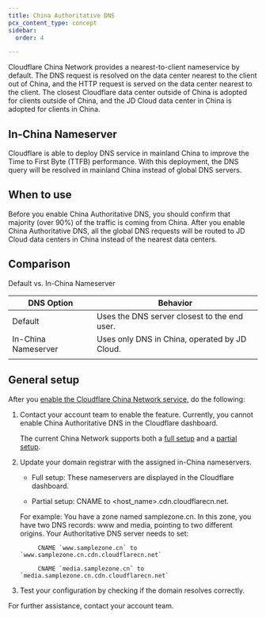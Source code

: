 ```yaml
---
title: China Authoritative DNS
pcx_content_type: concept
sidebar:
  order: 4

---
```



Cloudflare China Network provides a nearest-to-client nameservice by default. The DNS request is resolved on the data center nearest to the client out of China, and the HTTP request is served on the data center nearest to the client. The closest Cloudflare data center outside of China is adopted for clients outside of China, and the JD Cloud data center in China is adopted for clients in China.


## In-China Nameserver

Cloudflare is able to deploy DNS service in mainland China to improve the Time to First Byte (TTFB) performance. With this deployment, the DNS query will be resolved in mainland China instead of global DNS servers.


## When to use

Before you enable China Authoritative DNS, you should confirm that majority (over 90%) of the traffic is coming from China. After you enable China Authoritative DNS, all the global DNS requests will be routed to JD Cloud data centers in China instead of the nearest data centers.

## Comparison

Default vs. In-China Nameserver

| **DNS Option**          | **Behavior** |
|---------------------|---------------|
| Default             | Uses the DNS server closest to the end user. |
| In-China Nameserver | Uses only DNS in China, operated by JD Cloud. |
|                     |               |



## General setup

After you [enable the Cloudflare China Network service](/china-network/get-started/), do the following:

1. Contact your account team to enable the feature. Currently, you cannot enable China Authoritative DNS in the Cloudflare dashboard.

    The current China Network supports both a [full setup](/dns/zone-setups/full-setup/) and a [partial setup](/dns/zone-setups/partial-setup/).
2. Update your domain registrar with the assigned in-China nameservers.

   * Full setup: These nameservers are displayed in the Cloudflare dashboard.

    * Partial setup: CNAME to \<host_name\>.cdn.cloudflarecn.net.

    For example:
            You have a zone named samplezone.cn. In this zone, you have two DNS records: www and media, pointing to two different origins. Your Authoritative DNS server needs to set:

            CNAME `www.samplezone.cn` to `www.samplezone.cn.cdn.cloudflarecn.net`

            CNAME `media.samplezone.cn` to `media.samplezone.cn.cdn.cloudflarecn.net`

3. Test your configuration by checking if the domain resolves correctly.


For further assistance, contact your account team.

